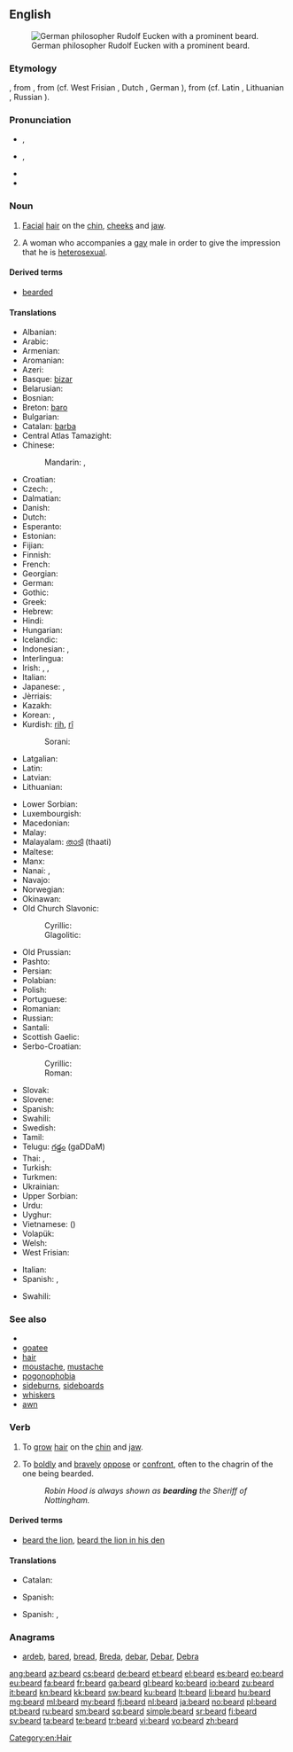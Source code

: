 {{slim-wikipedia|Beard (disambiguation)}}
{{also|Beard}}
==English==
[[Image:Eucken-im-Alter.png|thumb|right|German philosopher Rudolf Eucken with a prominent beard.]]

===Etymology===
{{etyl|enm}} {{term|berd|lang=enm}}, from {{etyl|ang}} {{term|beard|lang=ang}}, from {{proto|Germanic|bardaz}} (cf. West Frisian {{term|burd|lang=fy}}, Dutch {{term|baard|lang=nl}}, German {{term|Bart|lang=de}}), from {{proto|Indo-European|bʰardʰ-eh₂}} (cf. Latin {{term|barba|lang=la}}, Lithuanian {{term|barzdà|lang=lt}}, Russian {{term|sc=Cyrl|борода|tr=borodá|lang=ru}}).

===Pronunciation===
* {{a|UK}} {{IPA|/bɪə(ɹ)d/}}, {{X-SAMPA|/bI@(r\)d/}}
* {{a|US}} {{IPA|/bɪɹd/|/biɚd/}}, {{X-SAMPA|/bir\d/|/bi@`d/}}
* {{audio|en-us-beard.ogg|Audio (US)}}
* {{rhymes|ɪə(r)d}}

===Noun===
{{en-noun}}

# [[facial|Facial]] [[hair]] on the [[chin]], [[cheeks]] and [[jaw]].
# {{LGBT|slang}} A woman who accompanies a [[gay]] male in order to give the impression that he is [[heterosexual]].

====Derived terms====
* [[bearded]]

====Translations====
{{trans-top|facial hair}}
* Albanian: {{t-|sq|mjekër|xs=Albanian}}
* Arabic: {{t-|ar|لحية|f|alt=لِحْيَة|tr=líHya}}
* Armenian: {{t|hy|մորուք|tr=moruk'|sc=Armn}}
* Aromanian: {{tø|rup|barbã|f}}
* Azeri: {{t+|az|saqqal|xs=Azeri}}
* Basque: [[bizar]]
* Belarusian: {{t-|be|барада|f|tr=baradá|xs=Belarusian}}
* Bosnian: {{t-|bs|brada|f}}
* Breton: [[baro]] {{m}}
* Bulgarian: {{t+|bg|брада|f|tr=bradá}}
* Catalan: [[barba]] {{f}}
* Central Atlas Tamazight: {{tø|tzm|ⵜⴰⵎⴰⵔⵜ|f|tr=tamart}}
* Chinese:
*: Mandarin: {{t|zh|鬍子|sc=Hani}}, {{t|zh|胡子|tr=húzi|sc=Hani}}
* Croatian: {{t+|hr|brada|f}}
* Czech: {{t-|cs|brada|f}}, {{t+|cs|vous|m}}
* Dalmatian: {{tø|dlm|buarba|f}}
* Danish: {{t-|da|skæg|n}}
* Dutch: {{t+|nl|baard|m}}
* Esperanto: {{t-|eo|barbo|xs=Esperanto}}
* Estonian: {{t-|et|habe}}
* Fijian: {{t|fj|kumi}}
* Finnish: {{t+|fi|parta}}
* French: {{t+|fr|barbe|f}}
* Georgian: {{t|ka|წვერი|tr=cveri|sc=Geor}}
* German: {{t+|de|Bart|m}}
* Gothic: {{tø|got|𐌱𐌰𐍂𐌳𐍃|m|tr=bards|sc=Goth}}
* Greek: {{t+|el|γένι|n|tr=géni}}
* Hebrew: {{t|he|זקן|n|tr=zaqan|sc=Hebr}}
* Hindi: {{t|hi|दाढी|tr=dāḍhī|sc=Deva}}
* Hungarian: {{t+|hu|szakáll}}
* Icelandic: {{t+|is|skegg|n}}
* Indonesian: {{t|id|janggut|xs=Indonesian}}, {{t|id|jenggot|xs=Indonesian}}
* Interlingua: {{t-|ia|barba|xs=Interlingua}}
* Irish: {{t+|ga|féasóg|f|xs=Irish}}, {{t-|ga|meigeall|m|xs=Irish}}, {{t-|ga|ulcha|f|xs=Irish}}
* Italian: {{t+|it|barba|f}}
* Japanese: {{t|ja|顎鬚|tr=あごひげ, agohige}}, {{t|ja|あごひげ|tr=agohige|sc=Jpan}}
* Jèrriais: {{tø|roa-jer|barbe|f}}
* Kazakh: {{t-|kk|сақал|tr=saqal|sc=Cyrl|xs=Kazakh}}
* Korean: {{t|ko|수염|tr=suyeom|sc=Kore}}, {{t|ko|턱수염|tr=teoksuyeom|sc=Kore}}
* Kurdish: [[rih]], [[rî]]
*: Sorani: {{ku-Arab|[[ڕیش]]}}
* Latgalian: {{tø|ltg|buorzda|f}}
* Latin: {{t+|la|barba|f}}
* Latvian: {{t-|lv|bārda|f|xs=Latvian}}
* Lithuanian: {{t+|lt|barzda|f|xs=Lithuanian}}
{{trans-mid}}
* Lower Sorbian: {{tø|dsb|borda|f|xs=Lower Sorbian}}
* Luxembourgish: {{t|lb|Baart|m}}
* Macedonian: {{t-|mk|брада|f|tr=bráda}}
* Malay: {{t|ms|janggut}}
* Malayalam: [[താടി]] (thaati)
* Maltese: {{t-|mt|daqna|f|xs=Maltese}}
* Manx: {{t-|gv|faasaag|xs=Manx}}
* Nanai: {{tø|gld|bogakta}}, {{tø|gld|gogakta}}
* Navajo: {{tø|nv|dághá}}
* Norwegian: {{t+|no|skjegg|n}}
* Okinawan: {{tø|ryu|しちゃふぃじ|tr=sicahwizi}}
* Old Church Slavonic:
*: Cyrillic: {{tø|cu|брада|f|tr=brada|sc=Cyrl|xs=Old Church Slavonic}}
*: Glagolitic: {{tø|cu|ⰁⰓⰀⰄⰀ|f|tr=brada|sc=Glag|xs=Old Church Slavonic}}
* Old Prussian: {{tø|prg|bordus|xs=Old Prussian}}
* Pashto: {{t|ps|ږيره|f|sc=ps-Arab}}
* Persian: {{t|fa|ریش|tr=riš|sc=fa-Arab}}
* Polabian: {{tø|pox|brödă|f|xs=Polabian}}
* Polish: {{t+|pl|broda|f}}
* Portuguese: {{t+|pt|barba|f}}
* Romanian: {{t+|ro|barbă|f}}
* Russian: {{t+|ru|борода|f|tr=borodá}}
* Santali: {{tø|sat|ᱥᱳᱫᱨᱳ|tr=sodro|sc=Olck}}
* Scottish Gaelic: {{t-|gd|feusag|f|xs=Scottish Gaelic}}
* Serbo-Croatian:
*: Cyrillic: {{t|sh|брада|f|sc=Cyrl}}
*: Roman: {{t|sh|brada|f}}
* Slovak: {{t-|sk|brada|f}}
* Slovene: {{t+|sl|brada|f}}
* Spanish: {{t+|es|barba|f}}
* Swahili: {{t+|sw|ndevu|xs=Swahili}}
* Swedish: {{t+|sv|skägg|n}}
* Tamil: {{t|ta|தாடி|tr=tāṭi|sc=Taml}}
* Telugu: [[గడ్డం]] (gaDDaM)
* Thai: {{t|th|หนวดเครา|tr=nùat krao|sc=Thai}}, {{t|th|เครา|tr=krao|sc=Thai}}
* Turkish: {{t+|tr|sakal}}
* Turkmen: {{t|tk|sakgal}}
* Ukrainian: {{t+|uk|борода|f|tr=borodá|xs=Ukrainian}}
* Upper Sorbian: {{tø|hsb|borda|f|xs=Upper Sorbian}}
* Urdu: {{t|ur|ریش|f|tr=rīš|sc=ur-Arab}}
* Uyghur: {{t|ug|ساقال|sc=ug-Arab}}
* Vietnamese: {{t|vi|râu}} ({{t|vi|鬍}})
* Volapük: {{t|vo|balib}}
* Welsh: {{t-|cy|barf|xs=Welsh}}
* West Frisian: {{t-|fy|burd|xs=West Frisian}}
{{trans-bottom}}

{{trans-top|woman accompanying a gay male}}
* Italian: {{t+|it|appuntamento di copertura}}
* Spanish: {{t-|es|jotera|f}}, {{t+|es|pantalla|f}}
{{trans-mid}}
* Swahili: {{t+|sw|ndevu|xs=Swahili}}
{{trans-bottom}}

===See also===
* {{pedia}}
* [[goatee]]
* [[hair]]
* [[moustache]], [[mustache]]
* [[pogonophobia]]
* [[sideburns]], [[sideboards]]
* [[whiskers]]
* [[awn]]

===Verb===
{{en-verb}}

# {{obsolete}} To [[grow]] [[hair]] on the [[chin]] and [[jaw]].
# To [[boldly]] and [[bravely]] [[oppose]] or [[confront]], often to the chagrin of the one being bearded.
#: ''Robin Hood is always shown as '''bearding''' the Sheriff of Nottingham.''

====Derived terms====
* [[beard the lion]], [[beard the lion in his den]]

====Translations====
{{trans-top|to grow hair on the chin and jaw}}
* Catalan: {{t+|ca|barbar}}
{{trans-mid}}
* Spanish: {{t-|es|barbar}}
{{trans-bottom}}
{{trans-top|bravely oppose}}
* Spanish: {{t-|es|provocar}}, {{t-|es|mortificar}}
{{trans-mid}}
{{trans-bottom}}

===Anagrams===
* [[ardeb#English|ardeb]], [[bared#English|bared]], [[bread#English|bread]], [[Breda#English|Breda]], [[debar#English|debar]], [[Debar#English|Debar]], [[Debra#English|Debra]]

[[Category:en:Hair]]

[[ang:beard]]
[[az:beard]]
[[cs:beard]]
[[de:beard]]
[[et:beard]]
[[el:beard]]
[[es:beard]]
[[eo:beard]]
[[eu:beard]]
[[fa:beard]]
[[fr:beard]]
[[ga:beard]]
[[gl:beard]]
[[ko:beard]]
[[io:beard]]
[[zu:beard]]
[[it:beard]]
[[kn:beard]]
[[kk:beard]]
[[sw:beard]]
[[ku:beard]]
[[lt:beard]]
[[li:beard]]
[[hu:beard]]
[[mg:beard]]
[[ml:beard]]
[[my:beard]]
[[fj:beard]]
[[nl:beard]]
[[ja:beard]]
[[no:beard]]
[[pl:beard]]
[[pt:beard]]
[[ru:beard]]
[[sm:beard]]
[[sq:beard]]
[[simple:beard]]
[[sr:beard]]
[[fi:beard]]
[[sv:beard]]
[[ta:beard]]
[[te:beard]]
[[tr:beard]]
[[vi:beard]]
[[vo:beard]]
[[zh:beard]]